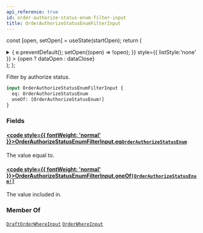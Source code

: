 ```yaml
---
api_reference: true
id: order-authorize-status-enum-filter-input
title: OrderAuthorizeStatusEnumFilterInput
---
```






const [open, setOpen] = useState(startOpen);
return (
<details {...(open ? { open: true } : {})} className="details" style={{ border:'none', boxShadow:'none', background:'var(--ifm-background-color)' }}>
<summary
onClick={(e) => {
e.preventDefault();
setOpen((open) => !open);
}}
style={{ listStyle:'none' }} >
{open ? dataOpen : dataClose}
</summary>
{open && children}
</details>
);
};

Filter by authorize status.

```graphql
input OrderAuthorizeStatusEnumFilterInput {
  eq: OrderAuthorizeStatusEnum
  oneOf: [OrderAuthorizeStatusEnum!]
}
```

### Fields

#### [<code style={{ fontWeight: 'normal' }}>OrderAuthorizeStatusEnumFilterInput.<b>eq</b></code>](#)<Bullet />[`OrderAuthorizeStatusEnum`](../../../api-reference/orders/enums/order-authorize-status-enum.mdx) <Badge class="badge badge--secondary" text="enum"/> <Badge class="badge badge--secondary" text="orders"/>

The value equal to.

#### [<code style={{ fontWeight: 'normal' }}>OrderAuthorizeStatusEnumFilterInput.<b>oneOf</b></code>](#)<Bullet />[`[OrderAuthorizeStatusEnum!]`](../../../api-reference/orders/enums/order-authorize-status-enum.mdx) <Badge class="badge badge--secondary" text="list"/> <Badge class="badge badge--secondary" text="enum"/> <Badge class="badge badge--secondary" text="orders"/>

The value included in.

### Member Of

[`DraftOrderWhereInput`](../../../api-reference/orders/inputs/draft-order-where-input.mdx) <Badge class="badge badge--secondary" text="input"/><Bullet />[`OrderWhereInput`](../../../api-reference/orders/inputs/order-where-input.mdx) <Badge class="badge badge--secondary" text="input"/>
